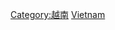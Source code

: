 {{Catnav|頁面分類|地理|国家|按國家分類|各國軍事}}
{{Catnav|頁面分類|地理|国家|亚洲国家|越南}}
{{Catnav|頁面分類|各種主題的頁面分類|按國家分類|各國軍事}}
{{Catnav|頁面分類|人类社会|社会科学|军事学|各國軍事}}
{{Catnav|頁面分類|人类社会|文化|军事学|各國軍事}}
{{Commons category|Military of Vietnam}}

[[Category:越南|Category:越南]]
[[Category:亚洲各国军事|Vietnam]]